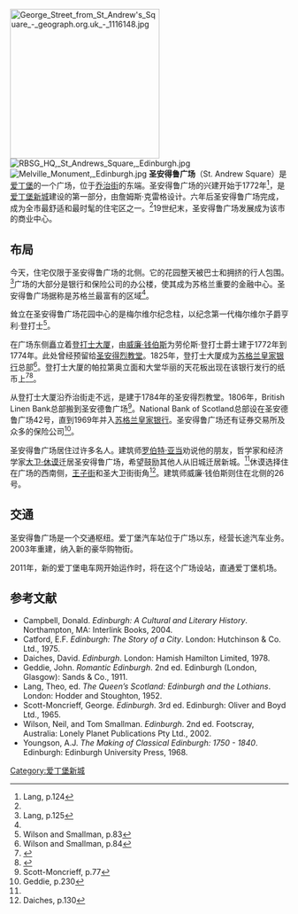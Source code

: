 [[File:George_Street_from_St_Andrew's_Square_-_geograph.org.uk_-_1116148.jpg|270px]]
[[File:RBSG_HQ,_St_Andrews_Square,_Edinburgh.jpg|thumb]]
[[File:Melville_Monument,_Edinburgh.jpg|thumb]]
'''圣安得鲁广场'''（St. Andrew Square）是[[爱丁堡|爱丁堡]]的一个广场，位于[[乔治街_(爱丁堡)|乔治街]]的东端。圣安得鲁广场的兴建开始于1772年<ref name=lang124>Lang, p.124</ref>，是[[爱丁堡新城|爱丁堡新城]]建设的第一部分，由詹姆斯·克雷格设计。六年后圣安得鲁广场完成，成为全市最舒适和最时髦的住宅区之一。<ref name=lang124/>19世纪末，圣安得鲁广场发展成为该市的商业中心。 
==布局==
今天，住宅仅限于圣安得鲁广场的北侧。它的花园整天被巴士和拥挤的行人包围。<ref name=lang125>Lang, p.125</ref>广场的大部分是银行和保险公司的办公楼，使其成为苏格兰重要的金融中心。圣安得鲁广场据称是苏格兰最富有的区域<ref name=lang125/>。

耸立在圣安得鲁广场花园中心的是梅尔维尔纪念柱，以纪念第一代梅尔维尔子爵亨利·登打士<ref>Wilson and Smallman, p.83</ref>。 

在广场东侧矗立着[[登打士大厦|登打士大厦]]，由[[威廉·钱伯斯|威廉·钱伯斯]]为劳伦斯·登打士爵士建于1772年到1774年。此处曾经预留给[[圣安得烈圣乔治教堂|圣安得烈教堂]]。1825年，登打士大厦成为[[苏格兰皇家银行|苏格兰皇家银行]]总部<ref>Wilson and Smallman, p.84</ref>。登打士大厦的帕拉第奥立面和大堂华丽的天花板出现在该银行发行的纸币上<ref name="ilaynotes">{{cite web|url=http://www.rbs.com/about-rbs/g2/heritage/our-banknote/banknote-history/banknote-issues.ashx|title=Our Banknotes - The Ilay Series|year=2008|publisher=The Royal Bank of Scotland Group|accessdate=2010-01-20|deadurl=yes|archiveurl=https://web.archive.org/web/20100127182225/http://www.rbs.com/about-rbs/g2/heritage/our-banknote/banknote-history/banknote-issues.ashx|archivedate=2010-01-27}}</ref><ref name="dundas-mansion">{{cite web|url=http://www.edinburgharchitecture.co.uk/dundas_mansion.htm|title=Dundas Mansion, Edinburgh|publisher=Edinburgh Architecture|accessdate=2008-10-14|archive-date=2013-11-09|archive-url=https://web.archive.org/web/20131109182158/http://www.edinburgharchitecture.co.uk/dundas_mansion.htm|dead-url=no}}</ref>。  

从登打士大厦沿乔治街走不远，是建于1784年的圣安得烈教堂。1806年，British Linen Bank总部搬到圣安德鲁广场<ref>Scott-Moncrieff, p.77</ref>。National Bank of Scotland总部设在圣安德鲁广场42号，直到1969年并入[[苏格兰皇家银行|苏格兰皇家银行]]。圣安得鲁广场还有证券交易所及众多的保险公司<ref>Geddie, p.230</ref>。

圣安得鲁广场居住过许多名人。建筑师[[罗伯特·亚当|罗伯特·亚当]]劝说他的朋友，哲学家和经济学家[[大卫·休谟|大卫·休谟]]迁居圣安得鲁广场，希望鼓励其他人从旧城迁居新城。<ref name=lang125/>休谟选择住在广场的西南侧，[[王子街|王子街]]和圣大卫街街角<ref>Daiches, p.130</ref>。建筑师威廉·钱伯斯则住在北侧的26号。

== 交通 ==
圣安得鲁广场是一个交通枢纽。爱丁堡汽车站位于广场以东，经营长途汽车业务。2003年重建，纳入新的豪华购物街。 

2011年，新的爱丁堡电车网开始运作时，将在这个广场设站，直通爱丁堡机场。
{{coord|55|57|15|N|3|11|35|W|display=inline,title|region:GB_type:landmark}}
== 参考文献 ==
<references />
*Campbell, Donald. ''Edinburgh: A Cultural and Literary History''. Northampton, MA: Interlink Books, 2004. 
*Catford, E.F. ''Edinburgh: The Story of a City''. London: Hutchinson & Co. Ltd., 1975.
*Daiches, David. ''Edinburgh''. London: Hamish Hamilton Limited, 1978.
*Geddie, John. ''Romantic Edinburgh''. 2nd ed. Edinburgh (London, Glasgow): Sands & Co., 1911. 
*Lang, Theo, ed. ''The Queen’s Scotland: Edinburgh and the Lothians''. London: Hodder and Stoughton, 1952. 
*Scott-Moncrieff, George. ''Edinburgh''. 3rd ed. Edinburgh: Oliver and Boyd Ltd., 1965.
*Wilson, Neil, and Tom Smallman. ''Edinburgh''. 2nd ed. Footscray, Australia: Lonely Planet Publications Pty Ltd., 2002. 
*Youngson, A.J. ''The Making of Classical Edinburgh: 1750 - 1840''. Edinburgh: Edinburgh University Press, 1968.
{{commonscat|St Andrew Square}}

[[Category:爱丁堡新城|Category:爱丁堡新城]]